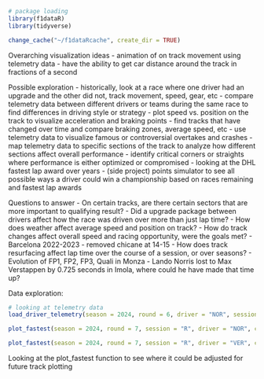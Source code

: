 ```r
# package loading
library(f1dataR)
library(tidyverse)
```

```r
change_cache("~/f1dataRcache", create_dir = TRUE)
```


Overarching visualization ideas
  - animation of on track movement using telemetry data
  - have the ability to get car distance around the track in fractions of a second
  

Possible exploration
  - historically, look at a race where one driver had an upgrade and the other did not, track movement, speed, gear, etc
  - compare telemetry data between different drivers or teams during the same race to find differences in driving style or strategy
  - plot speed vs. position on the track to visualize acceleration and braking points
  - find tracks that have changed over time and compare braking zones, average speed, etc
  - use telemetry data to visualize famous or controversial overtakes and crashes
  - map telemetry data to specific sections of the track to analyze how different sections affect overall performance
  - identify critical corners or straights where performance is either optimized or compromised
  - looking at the DHL fastest lap award over years
  - (side project) points simulator to see all possible ways a driver could win a championship based on races remaining and fastest lap awards
  
  
Questions to answer
  - On certain tracks, are there certain sectors that are more important to qualifying result?
  - Did a upgrade package between drivers affect how the race was driven over more than just lap time?
  - How does weather affect average speed and position on track?
  - How do track changes affect overall speed and racing opportunity, were the goals met?
    - Barcelona 2022-2023 - removed chicane at 14-15
  - How does track resurfacing affect lap time over the course of a session, or over seasons?
    - Evolution of FP1, FP2, FP3, Quali in Monza
  - Lando Norris lost to Max Verstappen by 0.725 seconds in Imola, where could he have made that time up?
  

Data exploration:

```r
# looking at telemetry data
load_driver_telemetry(season = 2024, round = 6, driver = "NOR", session = "Q")
```

```r
plot_fastest(season = 2024, round = 7, session = "R", driver = "NOR", color = "gear")
```

```r
plot_fastest(season = 2024, round = 7, session = "R", driver = "VER", color = "gear")
```

Looking at the plot_fastest function to see where it could be adjusted for future track plotting


